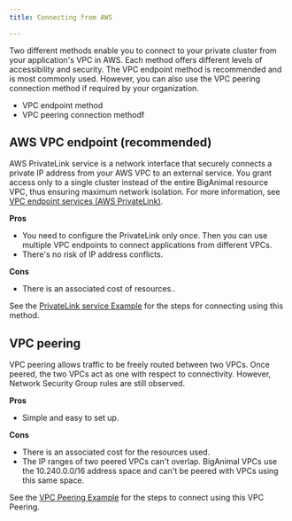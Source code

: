 ```yaml
---
title: Connecting from AWS 

---
```


Two different methods enable you to connect to your private cluster from your application's VPC in AWS. Each method offers different levels of accessibility and security. The VPC endpoint method is recommended and is most commonly used. However, you can also use the VPC peering connection method if required by your organization.

- VPC endpoint method
- VPC peering connection methodf

## AWS VPC endpoint (recommended)

 AWS PrivateLink service is a network interface that securely connects a private IP address from your AWS VPC to an external service. You grant access only to a single cluster instead of the entire BigAnimal resource VPC, thus ensuring maximum network isolation. For more information, see [VPC endpoint services (AWS PrivateLink)](https://docs.aws.amazon.com/vpc/latest/privatelink/endpoint-service.html).

**Pros**

-   You need to configure the PrivateLink only once. Then you can use multiple VPC endpoints to connect applications from different VPCs.
-   There's no risk of IP address conflicts.

**Cons**

-   There is an associated cost of resources..

See the [PrivateLink service Example](01_vpc_endpoint) for the steps for connecting using this method.

## VPC peering

<!-- In VPCs do VPCs from different accounts need to be associated with the same Active Directory tenant -->

VPC peering allows traffic to be freely routed between two VPCs. Once peered, the two VPCs act as one with respect to connectivity. However, Network Security Group rules are still observed.

**Pros**

-   Simple and easy to set up.

**Cons**

-   There is an associated cost for the resources used.
-   The IP ranges of two peered VPCs can't overlap. BigAnimal VPCs use the 10.240.0.0/16 address space and can't be peered with VPCs using this same space.

<!-- What is BigAnimal's address space in AWS? -->

See the [VPC Peering Example](02_vpc_peering) for the steps to connect using this VPC Peering.








